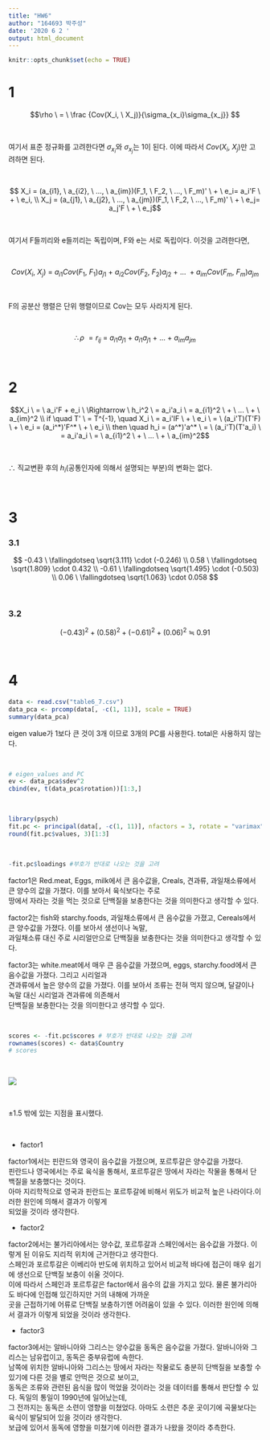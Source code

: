 ```yaml
---
title: "HW6"
author: "164693 박주성"
date: '2020 6 2 '
output: html_document
---
```


```r
knitr::opts_chunk$set(echo = TRUE)
```

# 1

$$\rho \ = \ \frac {Cov(X_i, \ X_j)}{\sigma_{x_i}\sigma_{x_j}}  $$

&nbsp;

여기서 표준 정규화를 고려한다면 $\sigma_{x_i}$와 $\sigma_{x_j}$는 1이 된다. 이에 따라서 $Cov(X_i, \ X_j)$만 고려하면 된다.

&nbsp;

$$ X_i = (a_{i1}, \ a_{i2}, \ ..., \ a_{im})(F_1, \ F_2, \ ..., \ F_m)' \ + \ e_i= a_i'F \ + \ e_i, \\
X_j = (a_{j1}, \ a_{j2}, \ ..., \ a_{jm})(F_1, \ F_2, \ ..., \ F_m)' \ + \ e_j= a_j'F \ + \ e_j$$

&nbsp;

여기서 F들끼리와 e들끼리는 독립이며, F와 e는 서로 독립이다. 이것을 고려한다면, 

&nbsp;

$$Cov(X_i, \ X_j) \ = \ a_{i1}Cov(F_1, \ F_1)a_{j1} \ + \ a_{i2}Cov(F_2, \ F_2)a_{j2} \ + \ ... \ + a_{im}Cov(F_m,\ F_m)a_{jm}$$

&nbsp;

F의 공분산 행렬은 단위 행렬이므로 Cov는 모두 사라지게 된다. 

&nbsp;

$$\therefore \rho \ = r_{ij} \ = \ a_{i1}a_{j1} \ + \ a_{i1}a_{j1} \ + \ ... \ + \ a_{im}a_{jm}$$

&nbsp;

# 2
$$X_i \ = \ a_i'F + e_i \ \Rightarrow \ h_i^2 \ = a_i'a_i \ = a_{i1}^2 \ +  \ ... \ + \ a_{im}^2 \\
if \quad T' \ = T^{-1}, \quad X_i \ = a_i'IF \ + \ e_i \ = \ (a_i'T)(T'F) \ + \ e_i = (a_i^*)'F^* \ + \ e_i \\
then \quad h_i = (a^*)'a^* \ = \ (a_i'T)(T'a_i) \ = a_i'a_i \ = \ a_{i1}^2 \ +  \ ... \ + \ a_{im}^2$$

&nbsp; 

$\therefore$ 직교변환 후의 $h_i$(공통인자에 의해서 설명되는 부분)의 변화는 없다. 

&nbsp;

# 3

### 3.1
$$ -0.43 \ \fallingdotseq \sqrt{3.111} \cdot (-0.246) \\
0.58 \ \fallingdotseq \sqrt{1.809} \cdot 0.432 \\
-0.61 \ \fallingdotseq \sqrt{1.495} \cdot (-0.503) \\
0.06 \ \fallingdotseq \sqrt{1.063} \cdot 0.058 $$

&nbsp; 

### 3.2
$$(-0.43)^2 + (0.58)^2 + (-0.61)^2 + (0.06)^2 \ \fallingdotseq \ 0.91$$

&nbsp;

# 4

```r
data <- read.csv("table6_7.csv")
data_pca <- prcomp(data[, -c(1, 11)], scale = TRUE)
summary(data_pca)
```

eigen value가 1보다 큰 것이 3개 이므로 3개의 PC를 사용한다. total은 사용하지 않는다.

&nbsp;

```r
# eigen_values and PC
ev <- data_pca$sdev^2
cbind(ev, t(data_pca$rotation))[1:3,]
```

&nbsp;

```r
library(psych)
fit.pc <- principal(data[, -c(1, 11)], nfactors = 3, rotate = "varimax")
round(fit.pc$values, 3)[1:3]
```

&nbsp;

```r
-fit.pc$loadings #부호가 반대로 나오는 것을 고려
```

factor1은 Red.meat, Eggs, milk에서 큰 음수값을, Creals, 견과류, 과일채소류에서 큰 양수의 값을 가졌다. 이를 보아서 육식보다는 주로  
땅에서 자라는 것을 먹는 것으로 단백질을 보충한다는 것을  의미한다고 생각할 수 있다.

factor2는 fish와 starchy.foods, 과일채소류에서 큰 음수값을 가졌고, Cereals에서 큰 양수값을 가졌다. 이를 보아서 생선이나 녹말,  
과일채소류 대신 주로 시리얼만으로 단백질을 보충한다는 것을 의미한다고 생각할 수 있다.  

factor3는 white.meat에서 매우 큰 음수값을 가졌으며, eggs, starchy.food에서 큰 음수값을 가졌다. 그리고 시리얼과   
견과류에서 높은 양수의 값을 가졌다. 이를 보아서 조류는 전혀 먹지 않으며, 달걀이나 녹말 대신 시리얼과 견과류에 의존해서  
단백질을 보충한다는 것을 의미한다고 생각할 수 있다.

&nbsp;

```r
scores <- -fit.pc$scores # 부호가 반대로 나오는 것을 고려 
rownames(scores) <- data$Country
# scores
```

&nbsp;

![](C:/Users/PJS/Desktop/MyR/color.jpg)

&nbsp;

$\pm1.5$ 밖에 있는 지점을 표시했다.

&nbsp;

- factor1

factor1에서는 핀란드와 영국이 음수값을 가졌으며, 포르투갈은 양수값을 가졌다.   
핀란드나 영국에서는 주로 육식을 통해서, 포르투갈은 땅에서 자라는 작물을 통해서 단백질을 보충했다는 것이다.  
아마 지리학적으로 영국과 핀란드는 포르투갈에 비해서 위도가 비교적 높은 나라이다.이러한 원인에 의해서 결과가 이렇게  
되었을 것이라 생각한다. 

- factor2  

factor2에서는 불가리아에서는 양수값, 포르투갈과 스페인에서는 음수값을 가졌다. 이렇게 된 이유도 지리적 위치에 근거한다고 생각한다.  
스페인과 포르투갈은 이베리아 반도에 위치하고 있어서 비교적 바다에 접근이 매우 쉽기에 생선으로 단백질 보충이 쉬울 것이다.  
이에 따라서 스페인과 포르투갈은 factor에서 음수의 값을 가지고 있다. 물론 불가리아도 바다에 인접해 있긴하지만 거의 내해에 가까운  
곳을 근접하기에 어류로 단백질 보충하기엔 어려움이 있을 수 있다. 이러한 원인에 의해서 결과가 이렇게 되었을 것이라 생각한다.  

- factor3

factor3에서는 알바니아와 그리스는 양수값을 동독은 음수값을 가졌다. 알바니아와 그리스는 남유럽이고, 동독은 중부유럽에 속한다.  
남쪽에 위치한 알바니아와 그리스는 땅에서 자라는 작물로도 충분히 단백질을 보충할 수 있기에 다른 것을 별로 안먹은 것으로 보이고,  
동독은 조류와 관련된 음식을 많이 먹었을 것이라는 것을 데이터를 통해서 판단할 수 있다. 독일의 통일이 1990년에 일어났는데,  
그 전까지는 동독은 소련이 영향을 미쳤었다. 아마도 소련은 추운 곳이기에 곡물보다는 육식이 발달되어 있을 것이라 생각한다.   
보급에 있어서 동독에 영향을 미쳤기에 이러한 결과가 나왔을 것이라 추측한다. 